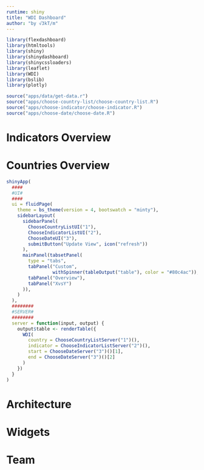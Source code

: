 ```yaml
---
runtime: shiny
title: "WDI Dashboard"
author: "by √3kT/m"
---
```


```r
library(flexdashboard)
library(htmltools)
library(shiny)
library(shinydashboard)
library(shinycssloaders)
library(leaflet)
library(WDI)
library(bslib)
library(plotly)

```

```r

source("apps/data/get-data.r")
source("apps/choose-country-list/choose-country-list.R")
source("apps/choose-indicator/choose-indicator.R")
source("apps/choose-date/choose-date.R")
```

Indicators Overview 
===================================== 

Countries Overview 
=====================================  

```r
shinyApp(
  ####
  #UI#
  ####
  ui = fluidPage(
    theme = bs_theme(version = 4, bootswatch = "minty"),
    sidebarLayout(
      sidebarPanel(
        ChooseCountryListUI("1"),
        ChooseIndicatorListUI("2"),
        ChooseDateUI("3"),
        submitButton("Update View", icon("refresh"))
      ),
      mainPanel(tabsetPanel(
        type = "tabs",
        tabPanel("Custom",
                 withSpinner(tableOutput("table"), color = "#80c4ac")),
        tabPanel("Overview"),
        tabPanel("XvsY")
      )),
    )
  ),
  ########
  #SERVER#
  ########
  server = function(input, output) {
    output$table <- renderTable({
      WDI(
        country = ChooseCountryListServer("1")(),
        indicator = ChooseIndicatorListServer("2")(),
        start = ChooseDateServer("3")()[1],
        end = ChooseDateServer("3")()[2]
      )
    })
  }
)
```

Architecture {data-navmenu="Making"}
=====================================  


Widgets {data-navmenu="Making"}
=====================================  


Team
=====================================     
